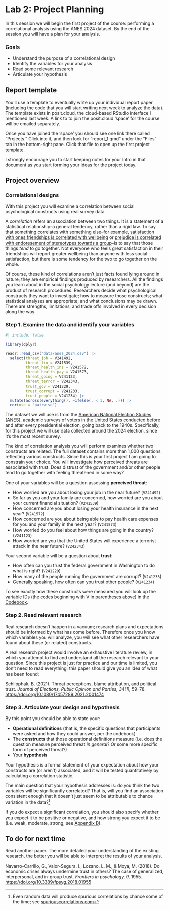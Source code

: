 # Lab 2: Project Planning {.unnumbered}

In this session we will begin the first project of the course: performing a correlational analysis using the ANES 2024 dataset. By the end of the session you will have a plan for your analysis.


### Goals

-   Understand the purpose of a correlational design
-   Identify the variables for your analysis
-   Read some relevant research
-   Articulate your hypothesis


## Report template

You'll use a template to eventually write up your individual report paper (including the code that you will start writing next week to analyze the data). The template exists in posit.cloud, the cloud-based RStudio interface I mentioned last week. A link to to join the posit.cloud 'space' for the course will be emailed separately.

Once you have joined the 'space' you should see one link there called "Projects." Click into it, and then look for "report_1.qmd" under the "Files" tab in the bottom-right pane. Click that file to open up the first project template.

I strongly encourage you to start keeping notes for your Intro in that document as you start forming your ideas for the project today.


## Project overview


### Correlational designs

With this project you will examine a correlation between social psychological constructs using real survey data.

A *correlation* refers an association between two things. It is a statement of a statistical relationship--a general tendency, rather than a rigid law. To say that something correlates with something else--for example, [satisfaction with ones friendships is correlated with wellbeing](https://psycnet.apa.org/record/2019-64493-001) or [prejudice is correlated with endoresement of stereotypes towards a group](https://www.sciencedirect.com/science/article/abs/pii/0147176796000260)--is to say that those things *tend* to go together. Not everyone who feels great satisfaction in their friendships will report greater wellbeing than anyone with less social satisfaction, but there is some tendency for the two to go together on the whole.

Of course, these kind of correlations aren't just facts found lying around in nature; they are empirical findings produced by researchers. All the findings you learn about in the social psychology lecture (and beyond) are the product of research procedures. Researchers decide what psychological constructs they want to investigate; how to measure those constructs; what statistical analyses are appropriate; and what conclusions may be drawn. There are strengths, limitations, and trade offs involved in every decision along the way.



### Step 1. Examine the data and identify your variables

```r
#| include: false

library(dplyr)

readr::read_csv("data/anes_2024.csv") |> 
  select(threat_job = V241492, 
         threat_fin = V241539, 
         threat_health_ins = V241572, 
         threat_health_pay = V241573, 
         threat_going = V241123, 
         threat_terror = V242343,
         trust_gov = V241229, 
         trust_corrupt = V241233, 
         trust_people = V241234) |> 
  mutate(across(everything(), ~ifelse(. < 1, NA, .))) |> 
  cor(use = "pairwise")

```

The dataset we will use is from the [American National Election Studies (ANES)](https://electionstudies.org/), academic surveys of voters in the United States conducted before and after every presidential election, going back to the 1940s. Specifically, for this project we will use data collected around the 2024 election, since it's the most recent survey.

The kind of correlation analysis you will perform examines whether two constructs are related. The full dataset contains more than 1,000 questions reflecting various constructs. Since this is your first project I am going to constrain your choice. You will investigate how perceived threats are associated with trust. Does distrust of the government and/or other people tend to go together with feeling threatened in some way?

One of your variables will be a question assessing __perceived threat__:

- How worried are you about losing your job in the near future? (`V241492`)
- So far as you and your family are concerned, how worried are you about your current financial situation? (`V241539`)
- How concerned are you about losing your health insurance in the next year? (`V241572`)
- How concerned are you about being able to pay health care expenses for you and your family in the next year? (`V241573`)
- How worried do you feel about how things are going in the country? (`V241123`)
- How worried are you that the United States will experience a terrorist attack in the near future? (`V242343`)

Your second variable will be a question about __trust__:

- How often can you trust the federal government in Washington to do what is right? (`V241229`)
- How many of the people running the government are corrupt? (`V241233`)
- Generally speaking, how often can you trust other people? (`V241234`)

To see exactly how these constructs were measured you will look up the variable IDs (the codes beginning with V in parentheses above) in the [Codebook](https://electionstudies.org/wp-content/uploads/2025/08/anes_timeseries_2024_questionnaire_20240808.pdf).


### Step 2. Read relevant research

Real research doesn't happen in a vacuum; research plans and expectations should be informed by what has come before. Therefore once you know which variables you will analyze, you will see what other researchers have found about these (or related) constructs.

A real research project would involve an exhaustive literature review, in which you attempt to find and understand all the research relevant to your question. Since this project is just for practice and our time is limited, you don't need to read everything; this paper should give you an idea of what has been found:

::: {.references}
<!-- Rickert, E. J. (1998). Authoritarianism and economic threat: Implications for political behavior. *Political Psychology, 19(4)*, 707-720. <https://doi.org/10.1111/0162-895X.00128> -->

<!-- Feldman, S., & Stenner, K. (1997). Perceived threat and authoritarianism. *Political psychology, 18(4)*, 741-770. <https://doi.org/10.1111/0162-895X.00077> -->

Schlipphak, B. (2021). Threat perceptions, blame attribution, and political trust. *Journal of Elections, Public Opinion and Parties, 34(1),* 59–78. <https://doi.org/10.1080/17457289.2021.2001474>

<!-- Navarro-Carrillo, G., Valor-Segura, I., Lozano, L. M., & Moya, M. (2018). Do economic crises always undermine trust in others? The case of generalized, interpersonal, and in-group trust. Frontiers in psychology, 9, 1955. <https://doi.org/10.3389/fpsyg.2018.01955> -->
:::


### Step 3. Articulate your design and hypothesis

By this point you should be able to state your:

- __Operational definitions__ (that is, the specific questions that participants were asked and how they could answer, per the codebook)
- The __constructs__ that those operational definitions measure (i.e. does the question measure perceived threat *in general*? Or some more specific form of perceived threat?)
- Your __hypothesis__

Your hypothesis is a formal statement of your expectation about how your constructs are (or aren't) associated, and it will be tested quantitatively by calculating a correlation statistic.

The main question that your hypothesis addresses is: do you think the two variables will be significantly correlated? That is, will you find an association consistent enough that it doesn't just seem to be attributable to chance variation in the data?^[Even random data will produce spurious correlations by chance some of the time; see [spuriouscorrelations.com](https://spuriouscorrelations.com#stat897f4cbec4629379cd566c68c3f40c5f)]

If you do expect a significant correlation, you should also specify whether you expect it to be positive or negative, and how strong you expect it to be (i.e. weak, moderate, strong; see [Appendix B](appendix-correlation.html#sec-cor-effect-size)).


## To do for next time

Read another paper. The more detailed your understanding of the existing research, the better you will be able to interpret the results of your analysis.

::: {.references}
Navarro-Carrillo, G., Valor-Segura, I., Lozano, L. M., & Moya, M. (2018). Do economic crises always undermine trust in others? The case of generalized, interpersonal, and in-group trust. *Frontiers in psychology, 9,* 1955. <https://doi.org/10.3389/fpsyg.2018.01955>
:::
